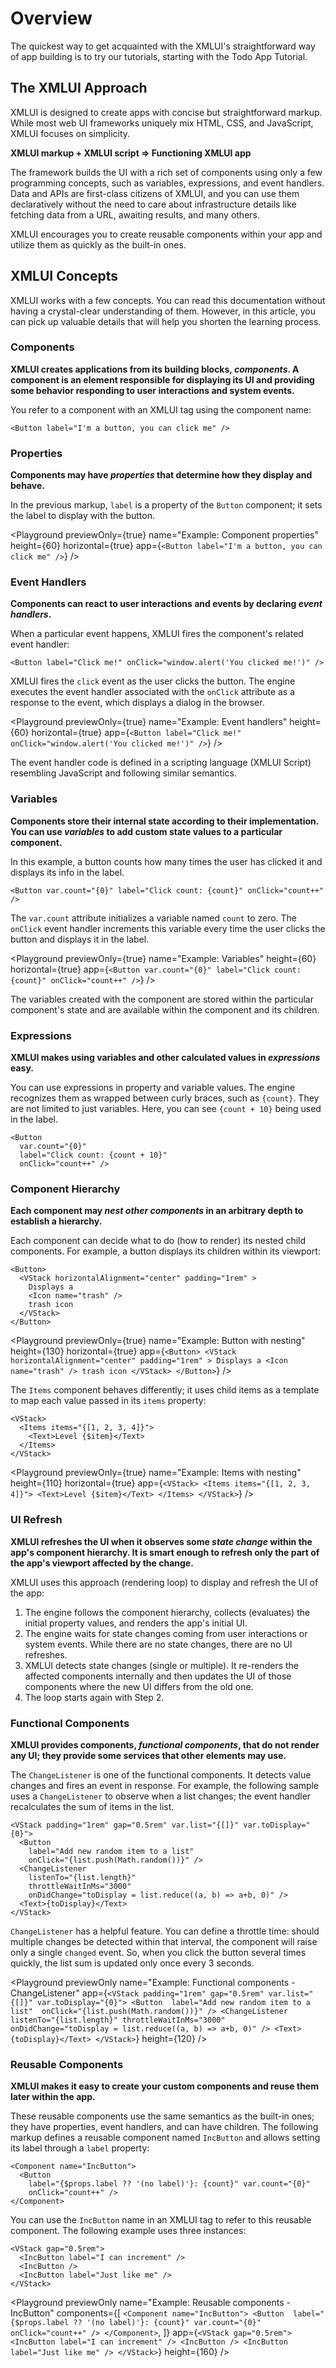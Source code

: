 # Overview

The quickest way to get acquainted with the XMLUI's straightforward way of app building is to try our tutorials, starting with the Todo App Tutorial.

## The XMLUI Approach

XMLUI is designed to create apps with concise but straightforward markup. While most web UI frameworks uniquely mix HTML, CSS, and JavaScript, XMLUI focuses on simplicity.

**XMLUI markup + XMLUI script => Functioning XMLUI app**

The framework builds the UI with a rich set of components using only a few programming concepts, such as variables, expressions, and event handlers. Data and APIs are first-class citizens of XMLUI, and you can use them declaratively without the need to care about infrastructure details like fetching data from a URL, awaiting results, and many others.

XMLUI encourages you to create reusable components within your app and utilize them as quickly as the built-in ones.

## XMLUI Concepts

XMLUI works with a few concepts. You can read this documentation without having a crystal-clear understanding of them. However, in this article, you can pick up valuable details that will help you shorten the learning process.

### Components

**XMLUI creates applications from its building blocks, _components_. A component is an element responsible for displaying its UI and providing some behavior responding to user interactions and system events.**

You refer to a component with an XMLUI tag using the component name:

```ueml copy
<Button label="I'm a button, you can click me" />
```

### Properties

**Components may have _properties_ that determine how they display and behave.**

In the previous markup, `label` is a property of the `Button` component; it sets the label to display with the button.

<Playground
  previewOnly={true}
  name="Example: Component properties"
  height={60}
  horizontal={true}
  app={`
    <Button label="I'm a button, you can click me" />
  `}
/>

### Event Handlers

**Components can react to user interactions and events by declaring _event handlers_.**

When a particular event happens, XMLUI fires the component's related event handler:

```ueml copy
<Button label="Click me!" onClick="window.alert('You clicked me!')" />
```

XMLUI fires the `click` event as the user clicks the button. The engine executes the event handler associated with the `onClick` attribute as a response to the event, which displays a dialog in the browser.

<Playground
  previewOnly={true}
  name="Example: Event handlers"
  height={60}
  horizontal={true}
  app={`
    <Button label="Click me!" onClick="window.alert('You clicked me!')" />
  `}
/>

The event handler code is defined in a scripting language (XMLUI Script) resembling JavaScript and following similar semantics.

### Variables

**Components store their internal state according to their implementation. You can use _variables_ to add custom state values to a particular component.**

In this example, a button counts how many times the user has clicked it and displays its info in the label.

```ueml copy
<Button var.count="{0}" label="Click count: {count}" onClick="count++" />
```

The `var.count` attribute initializes a variable named `count` to zero. The `onClick` event handler increments this variable every time the user clicks the button and displays it in the label.

<Playground
  previewOnly={true}
  name="Example: Variables"
  height={60}
  horizontal={true}
  app={`
    <Button var.count="{0}" label="Click count: {count}" onClick="count++" />
  `}
/>

The variables created with the component are stored within the particular component's state and are available within the component and its children.

### Expressions

**XMLUI makes using variables and other calculated values in _expressions_ easy.**

You can use expressions in property and variable values. The engine recognizes them as wrapped between curly braces, such as `{count}`. They are not limited to just variables. Here, you can see `{count + 10}` being used in the label. 

```ueml copy {3}
<Button
  var.count="{0}"
  label="Click count: {count + 10}"
  onClick="count++" />
```

### Component Hierarchy

**Each component may _nest other components_ in an arbitrary depth to establish a hierarchy.**

Each component can decide what to do (how to render) its nested child components. For example, a button displays its children within its viewport:

```ueml copy {2-6}
<Button>
  <VStack horizontalAlignment="center" padding="1rem" >
    Displays a
    <Icon name="trash" />
    trash icon
  </VStack>
</Button>
```

<Playground
  previewOnly={true}
  name="Example: Button with nesting"
  height={130}
  horizontal={true}
  app={`
    <Button>
      <VStack horizontalAlignment="center" padding="1rem" >
        Displays a
        <Icon name="trash" />
        trash icon
      </VStack>
    </Button>
  `}
/>

The `Items` component behaves differently; it uses child items as a template to map each value passed in its `items` property:

```ueml copy {2-4}
<VStack>
  <Items items="{[1, 2, 3, 4]}">
    <Text>Level {$item}</Text>
  </Items>
</VStack>
```

<Playground
  previewOnly={true}
  name="Example: Items with nesting"
  height={110}
  horizontal={true}
  app={`
    <VStack>
     <Items items="{[1, 2, 3, 4]}">
       <Text>Level {$item}</Text>
     </Items>
    </VStack>
  `}
/>

### UI Refresh

**XMLUI refreshes the UI when it observes some _state change_ within the app's component hierarchy. It is smart enough to refresh only the part of the app's viewport affected by the change.**

XMLUI uses this approach (rendering loop) to display and refresh the UI of the app:

1. The engine follows the component hierarchy, collects (evaluates) the initial property values, and renders the app's initial UI.
2. The engine waits for state changes coming from user interactions or system events. While there are no state changes, there are no UI refreshes.
3. XMLUI detects state changes (single or multiple). It re-renders the affected components internally and then updates the UI of those components where the new UI differs from the old one.
4. The loop starts again with Step 2.

### Functional Components

**XMLUI provides components, _functional components_, that do not render any UI; they provide some services that other elements may use.**

The `ChangeListener` is one of the functional components. It detects value changes and fires an event in response. For example, the following sample uses a `ChangeListener` to observe when a list changes; the event handler recalculates the sum of items in the list.

```ueml copy {5-8}
<VStack padding="1rem" gap="0.5rem" var.list="{[]}" var.toDisplay="{0}">
  <Button
    label="Add new random item to a list"
    onClick="{list.push(Math.random())}" />
  <ChangeListener
    listenTo="{list.length}"
    throttleWaitInMs="3000"
    onDidChange="toDisplay = list.reduce((a, b) => a+b, 0)" />
  <Text>{toDisplay}</Text>
</VStack>
```

`ChangeListener` has a helpful feature. You can define a throttle time: should multiple changes be detected within that interval, the component will raise only a single `changed` event. So, when you click the button several times quickly, the list sum is updated only once every 3 seconds.

<Playground
  previewOnly
  name="Example: Functional components - ChangeListener"
  app={`
    <VStack padding="1rem" gap="0.5rem" var.list="{[]}" var.toDisplay="{0}">
      <Button 
         label="Add new random item to a list" 
         onClick="{list.push(Math.random())}" />
      <ChangeListener
        listenTo="{list.length}"
        throttleWaitInMs="3000"
        onDidChange="toDisplay = list.reduce((a, b) => a+b, 0)" />
      <Text>{toDisplay}</Text>
    </VStack>
  `}
  height={120}
/>

### Reusable Components

**XMLUI makes it easy to create your custom components and reuse them later within the app.**

These reusable components use the same semantics as the built-in ones; they have properties, event handlers, and can have children. The following markup defines a reusable component named `IncButton` and allows setting its label through a `label` property:

```ueml copy
<Component name="IncButton">
  <Button
    label="{$props.label ?? '(no label)'}: {count}" var.count="{0}"
    onClick="count++" />
</Component>
```

You can use the `IncButton` name in an XMLUI tag to refer to this reusable component. The following example uses three instances:

```ueml
<VStack gap="0.5rem">
  <IncButton label="I can increment" />
  <IncButton />
  <IncButton label="Just like me" />
</VStack>
```

<Playground
  previewOnly
  name="Example: Reusable components - IncButton"
  components={[
    `
      <Component name="IncButton">
        <Button 
          label="{$props.label ?? '(no label)'}: {count}" var.count="{0}" 
          onClick="count++" />
      </Component>
    `,
  ]}
  app={`
    <VStack gap="0.5rem">
      <IncButton label="I can increment" />
      <IncButton />
      <IncButton label="Just like me" />
    </VStack>
    `}
  height={160}
/>
